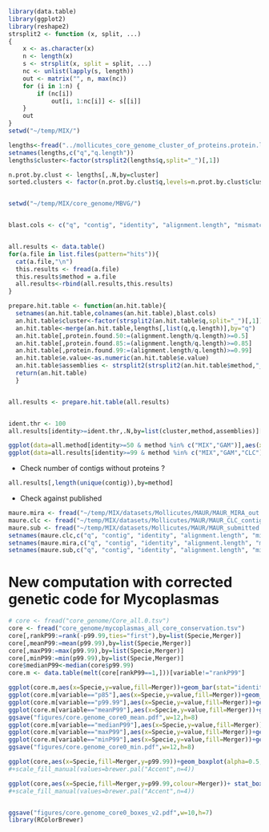 ```r
library(data.table)
library(ggplot2)
library(reshape2)
strsplit2 <- function (x, split, ...) 
{
    x <- as.character(x)
    n <- length(x)
    s <- strsplit(x, split = split, ...)
    nc <- unlist(lapply(s, length))
    out <- matrix("", n, max(nc))
    for (i in 1:n) {
        if (nc[i]) 
            out[i, 1:nc[i]] <- s[[i]]
    }
    out
}
setwd("~/temp/MIX/")

```


```r

lengths<-fread("../mollicutes_core_genome_cluster_of_proteins.protein.length.tsv")
setnames(lengths,c("q","q.length"))
lengths$cluster<-factor(strsplit2(lengths$q,split="_")[,1])

n.prot.by.clust <- lengths[,.N,by=cluster]
sorted.clusters <- factor(n.prot.by.clust$q,levels=n.prot.by.clust$cluster[order(n.prot.by.clust$N)])


setwd("~/temp/MIX/core_genome/MBVG/")


blast.cols <- c("q", "contig", "identity", "alignment.length", "mismatches", "gap.openings", "q.start", "q.end", "s.start", "s.end", "e.value", "bit.score","method")


all.results <- data.table()
for(a.file in list.files(pattern="hits")){
  cat(a.file,"\n")
  this.results <- fread(a.file)
  this.results$method = a.file 
  all.results<-rbind(all.results,this.results)
}

prepare.hit.table <- function(an.hit.table){
  setnames(an.hit.table,colnames(an.hit.table),blast.cols)
  an.hit.table$cluster<-factor(strsplit2(an.hit.table$q,split="_")[,1])
  an.hit.table<-merge(an.hit.table,lengths[,list(q,q.length)],by="q")
  an.hit.table[,protein.found.50:=(alignment.length/q.length)>=0.5]
  an.hit.table[,protein.found.85:=(alignment.length/q.length)>=0.85]
  an.hit.table[,protein.found.99:=(alignment.length/q.length)>=0.99]
  an.hit.table$e.value<-as.numeric(an.hit.table$e.value)
  an.hit.table$assemblies <- strsplit2(strsplit2(an.hit.table$method,"_")[,2],".",fixed=T)[,1]
  return(an.hit.table)
  }


all.results <- prepare.hit.table(all.results)


ident.thr <- 100
all.results[identity>=ident.thr,.N,by=list(cluster,method,assemblies)][N>=1][,.N,by=list(method,assemblies)][order(N)]

ggplot(data=all.method[identity>=50 & method %in% c("MIX","GAM")],aes(x=as.numeric(cluster),y=identity,colour=method))+geom_point(alpha=0.3)+geom_smooth()+facet_wrap(~method)
ggplot(data=all.results[identity>=99 & method %in% c("MIX","GAM","CLC")],aes(x=as.numeric(cluster),y=identity,colour=method))+geom_point(alpha=0.3)+geom_smooth()
```


* Check number of contigs without proteins ?
```r
all.results[,length(unique(contig)),by=method]
```


* Check against published 
```r

maure.mira <- fread("~/temp/MIX/datasets/Mollicutes/MAUR/MAUR_MIRA_out.unpadded.hits")
maure.clc <- fread("~/temp/MIX/datasets/Mollicutes/MAUR/MAUR_CLC_contigsCLCTrimmed_0_vs_MAUR_proteome.hits")
maure.sub <- fread("~/temp/MIX/datasets/Mollicutes/MAUR/MAUR_submitted.hits")
setnames(maure.clc,c("q", "contig", "identity", "alignment.length", "mismatches", "gap.openings", "q.start", "q.end", "s.start", "s.end", "e.value", "bit.score"))
setnames(maure.mira,c("q", "contig", "identity", "alignment.length", "mismatches", "gap.openings", "q.start", "q.end", "s.start", "s.end", "e.value", "bit.score"))
setnames(maure.sub,c("q", "contig", "identity", "alignment.length", "mismatches", "gap.openings", "q.start", "q.end", "s.start", "s.end", "e.value", "bit.score"))
```



New computation with corrected genetic code for Mycoplasmas 
============================================================
```r
# core <- fread("core_genome/Core_all.0.tsv")
core <- fread("core_genome/mycoplasmas_all_core_conservation.tsv")
core[,rankP99:=rank(-p99.99,ties="first"),by=list(Specie,Merger)]
core[,meanP99:=mean(p99.99),by=list(Specie,Merger)]
core[,maxP99:=max(p99.99),by=list(Specie,Merger)]
core[,minP99:=min(p99.99),by=list(Specie,Merger)]
core$medianP99<-median(core$p99.99)
core.m <- data.table(melt(core[rankP99==1,]))[variable!="rankP99"]

ggplot(core.m,aes(x=Specie,y=value,fill=Merger))+geom_bar(stat="identity",pos="dodge")+facet_wrap(~variable)
ggplot(core.m[variable=="p85"],aes(x=Specie,y=value,fill=Merger))+geom_bar(stat="identity",pos="dodge")+coord_cartesian(ylim=c(100,170))
ggplot(core.m[variable=="p99.99"],aes(x=Specie,y=value,fill=Merger))+geom_bar(stat="identity",pos="dodge")+coord_cartesian(ylim=c(100,150))
ggplot(core.m[variable=="meanP99"],aes(x=Specie,y=value,fill=Merger))+geom_bar(stat="identity",pos="dodge")+coord_cartesian(ylim=c(50,150))+ylab("Mean number of proteins recovered with 99% identity")
ggsave("figures/core.genome_core0_mean.pdf",w=12,h=8)
ggplot(core.m[variable=="medianP99"],aes(x=Specie,y=value,fill=Merger))+geom_bar(stat="identity",pos="dodge")+coord_cartesian(ylim=c(50,150))
ggplot(core.m[variable=="maxP99"],aes(x=Specie,y=value,fill=Merger))+geom_bar(stat="identity",pos="dodge")+coord_cartesian(ylim=c(50,150))
ggplot(core.m[variable=="minP99"],aes(x=Specie,y=value,fill=Merger))+geom_bar(stat="identity",pos="dodge")+coord_cartesian(ylim=c(50,150))+ylab("Min number of proteins with 99% identity")
ggsave("figures/core.genome_core0_min.pdf",w=12,h=8)

```
```r
ggplot(core,aes(x=Specie,fill=Merger,y=p99.99))+geom_boxplot(alpha=0.5,outlier.size=0)+coord_cartesian(ylim=c(80,150))+ylab("Number of clusters with a conserved representative(Identity>=99.99%)")+scale_fill_manual(values=c("#7FC97F","#E69F00", "#56B4E9","#999999"))
#+scale_fill_manual(values=brewer.pal("Accent",n=4))

ggplot(core,aes(x=Specie,fill=Merger,y=p99.99,colour=Merger))+ stat_boxplot(geom ='errorbar')+geom_point(position=position_jitter(width=0.2))+coord_cartesian(ylim=c(80,150))
#+scale_fill_manual(values=brewer.pal("Accent",n=4))


ggsave("figures/core.genome_core0_boxes_v2.pdf",w=10,h=7)
library(RColorBrewer)

```